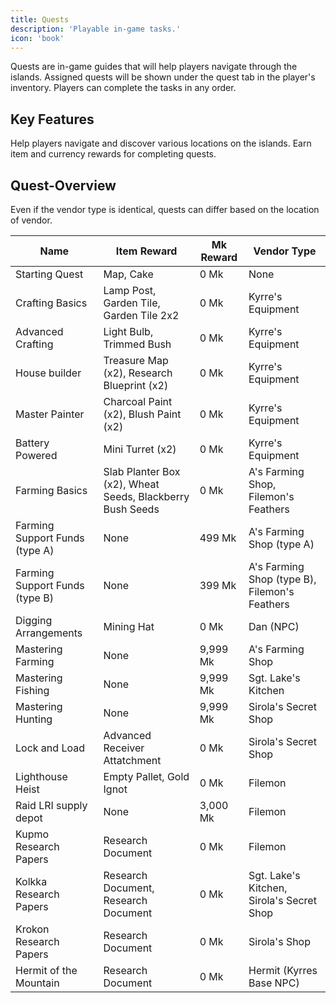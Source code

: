 ```yaml
---
title: Quests
description: 'Playable in-game tasks.'
icon: 'book'
---
```


Quests are in-game guides that will help players navigate through the islands. Assigned quests will be shown under the quest tab in the player's inventory. Players can complete the tasks in any order. 

## Key Features

<CardGroup cols={2}>
  <Card title="Guided Exploration" icon="map">
    Help players navigate and discover various locations on the islands.
  </Card>
  <Card title="Trading Hubs" icon="gift">
    Earn item and currency rewards for completing quests.
  </Card>
</CardGroup>

## Quest-Overview

<Info>Even if the vendor type is identical, quests can differ based on the location of vendor.</Info>

| Name | Item Reward | Mk Reward | Vendor Type |
| ---- | ----------- | --------- | -------------------- |
| Starting Quest | Map, Cake | 0 Mk | None |
| Crafting Basics | Lamp Post, Garden Tile, Garden Tile 2x2 | 0 Mk | Kyrre's Equipment |
| Advanced Crafting | Light Bulb, Trimmed Bush | 0 Mk | Kyrre's Equipment |
| House builder | Treasure Map (x2), Research Blueprint (x2) | 0 Mk | Kyrre's Equipment |
| Master Painter | Charcoal Paint (x2), Blush Paint (x2) | 0 Mk | Kyrre's Equipment |
| Battery Powered | Mini Turret (x2) | 0 Mk | Kyrre's Equipment |
| Farming Basics | Slab Planter Box (x2), Wheat Seeds, Blackberry Bush Seeds | 0 Mk | A's Farming Shop, Filemon's Feathers |
| Farming Support Funds (type A) | None | 499 Mk | A's Farming Shop (type A)  |
| Farming Support Funds (type B) | None | 399 Mk | A's Farming Shop (type B), Filemon's Feathers |
| Digging Arrangements | Mining Hat | 0 Mk | Dan (NPC) |
| Mastering Farming | None | 9,999 Mk | A's Farming Shop |
| Mastering Fishing | None | 9,999 Mk | Sgt. Lake's Kitchen |
| Mastering Hunting | None | 9,999 Mk | Sirola's Secret Shop |
| Lock and Load | Advanced Receiver Attatchment | 0 Mk | Sirola's Secret Shop |
| Lighthouse Heist | Empty Pallet, Gold Ignot | 0 Mk | Filemon |
| Raid LRI supply depot | None | 3,000 Mk | Filemon |
| Kupmo Research Papers | Research Document | 0 Mk | Filemon |
| Kolkka Research Papers | Research Document, Research Document | 0 Mk | Sgt. Lake's Kitchen, Sirola's Secret Shop |
| Krokon Research Papers | Research Document | 0 Mk | Sirola's Shop |
| Hermit of the Mountain | Research Document | 0 Mk | Hermit (Kyrres Base NPC) |
